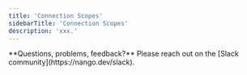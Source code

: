 ```yaml
---
title: 'Connection Scopes'
sidebarTitle: 'Connection Scopes'
description: 'xxx.'
---
```


<Info>
**Questions, problems, feedback?** Please reach out on the [Slack community](https://nango.dev/slack).
</Info>